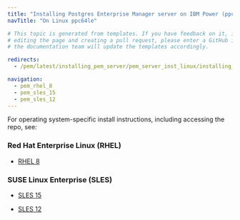 ```yaml
---
title: "Installing Postgres Enterprise Manager server on IBM Power (ppc64le)"
navTitle: "On Linux ppc64le"

# This topic is generated from templates. If you have feedback on it, instead of
# editing the page and creating a pull request, please enter a GitHub issue and
# the documentation team will update the templates accordingly.

redirects:
  - /pem/latest/installing_pem_server/pem_server_inst_linux/installing_pem_server_using_edb_repository/ibm_power_ppc64le/

navigation:
  - pem_rhel_8
  - pem_sles_15
  - pem_sles_12
---
```


For operating system-specific install instructions, including accessing the repo, see:

### Red Hat Enterprise Linux (RHEL)

- [RHEL 8](pem_rhel_8)

### SUSE Linux Enterprise (SLES)

- [SLES 15](pem_sles_15)

- [SLES 12](pem_sles_12)
